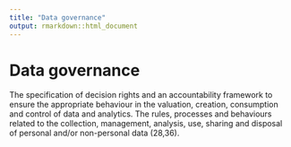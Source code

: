 ```yaml
---
title: "Data governance"
output: rmarkdown::html_document
---
```


# Data governance

The specification of decision rights and an  accountability framework to ensure the  appropriate behaviour in the  valuation,  creation, consumption and control of  data and  analytics. The  rules, processes  and behaviours related to the  collection,  management, analysis, use, sharing and  disposal of personal  and/or  non-personal  data (28,36).
